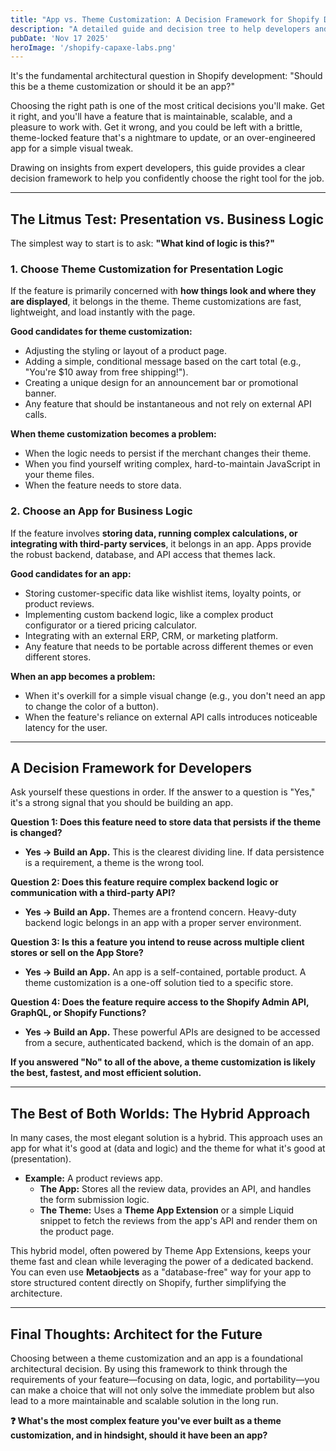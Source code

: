 ```yaml
---
title: "App vs. Theme Customization: A Decision Framework for Shopify Developers"
description: "A detailed guide and decision tree to help developers and merchants choose the right path between theme customization and app development based on scalability, maintainability, and complexity."
pubDate: 'Nov 17 2025'
heroImage: '/shopify-capaxe-labs.png'
---
```


It's the fundamental architectural question in Shopify development: "Should this be a theme customization or should it be an app?"

Choosing the right path is one of the most critical decisions you'll make. Get it right, and you'll have a feature that is maintainable, scalable, and a pleasure to work with. Get it wrong, and you could be left with a brittle, theme-locked feature that's a nightmare to update, or an over-engineered app for a simple visual tweak.

Drawing on insights from expert developers, this guide provides a clear decision framework to help you confidently choose the right tool for the job.

---

## **The Litmus Test: Presentation vs. Business Logic**

The simplest way to start is to ask: **"What kind of logic is this?"**

### **1. Choose Theme Customization for Presentation Logic**
If the feature is primarily concerned with **how things look and where they are displayed**, it belongs in the theme. Theme customizations are fast, lightweight, and load instantly with the page.

**Good candidates for theme customization:**
-   Adjusting the styling or layout of a product page.
-   Adding a simple, conditional message based on the cart total (e.g., "You're $10 away from free shipping!").
-   Creating a unique design for an announcement bar or promotional banner.
-   Any feature that should be instantaneous and not rely on external API calls.

**When theme customization becomes a problem:**
-   When the logic needs to persist if the merchant changes their theme.
-   When you find yourself writing complex, hard-to-maintain JavaScript in your theme files.
-   When the feature needs to store data.

### **2. Choose an App for Business Logic**
If the feature involves **storing data, running complex calculations, or integrating with third-party services**, it belongs in an app. Apps provide the robust backend, database, and API access that themes lack.

**Good candidates for an app:**
-   Storing customer-specific data like wishlist items, loyalty points, or product reviews.
-   Implementing custom backend logic, like a complex product configurator or a tiered pricing calculator.
-   Integrating with an external ERP, CRM, or marketing platform.
-   Any feature that needs to be portable across different themes or even different stores.

**When an app becomes a problem:**
-   When it's overkill for a simple visual change (e.g., you don't need an app to change the color of a button).
-   When the feature's reliance on external API calls introduces noticeable latency for the user.

---

## **A Decision Framework for Developers**

Ask yourself these questions in order. If the answer to a question is "Yes," it's a strong signal that you should be building an app.

**Question 1: Does this feature need to store data that persists if the theme is changed?**
-   **Yes -> Build an App.** This is the clearest dividing line. If data persistence is a requirement, a theme is the wrong tool.

**Question 2: Does this feature require complex backend logic or communication with a third-party API?**
-   **Yes -> Build an App.** Themes are a frontend concern. Heavy-duty backend logic belongs in an app with a proper server environment.

**Question 3: Is this a feature you intend to reuse across multiple client stores or sell on the App Store?**
-   **Yes -> Build an App.** An app is a self-contained, portable product. A theme customization is a one-off solution tied to a specific store.

**Question 4: Does the feature require access to the Shopify Admin API, GraphQL, or Shopify Functions?**
-   **Yes -> Build an App.** These powerful APIs are designed to be accessed from a secure, authenticated backend, which is the domain of an app.

**If you answered "No" to all of the above, a theme customization is likely the best, fastest, and most efficient solution.**

---

## **The Best of Both Worlds: The Hybrid Approach**

In many cases, the most elegant solution is a hybrid. This approach uses an app for what it's good at (data and logic) and the theme for what it's good at (presentation).

-   **Example:** A product reviews app.
    -   **The App:** Stores all the review data, provides an API, and handles the form submission logic.
    -   **The Theme:** Uses a **Theme App Extension** or a simple Liquid snippet to fetch the reviews from the app's API and render them on the product page.

This hybrid model, often powered by Theme App Extensions, keeps your theme fast and clean while leveraging the power of a dedicated backend. You can even use **Metaobjects** as a "database-free" way for your app to store structured content directly on Shopify, further simplifying the architecture.

---

## **Final Thoughts: Architect for the Future**

Choosing between a theme customization and an app is a foundational architectural decision. By using this framework to think through the requirements of your feature—focusing on data, logic, and portability—you can make a choice that will not only solve the immediate problem but also lead to a more maintainable and scalable solution in the long run.

**❓ What's the most complex feature you've ever built as a theme customization, and in hindsight, should it have been an app?**